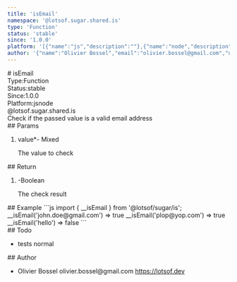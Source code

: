 ```yaml
---
title: 'isEmail'
namespace: '@lotsof.sugar.shared.is'
type: 'Function'
status: 'stable'
since: '1.0.0'
platform: '[{"name":"js","description":""},{"name":"node","description":""}]'
author: '{"name":"Olivier Bossel","email":"olivier.bossel@gmail.com","url":"https://lotsof.dev"}'
---
```

<div class="docmap-mdx">
# isEmail
<div class="_metas">
<div class="_type"><span class="_type-label">Type:</span><span class="_type-value">Function</span></div>
<div class="_status"><span class="_status-label">Status:</span><span class="_status-value -stable">stable</span></div>
<div class="_since"><span class="_since-label">Since:</span><span class="_since-value">1.0.0</span></div>
<div class="_platform"><span class="_platform-label">Platform:</span><span class="_platform-value -js">js</span><span class="_platform-value -node">node</span></div>
</div>
<div class="_namespace">@lotsof.sugar.shared.is</div>
<div class="_description typo-format typo-rhythm">
Check if the passed value is a valid email address
</div>
<div class="_params">
## Params
<ol class="_list">
<li class="_item">
<span class="_name">value<span class="_required">*</span></span><span class="_default">-</span> <span class="_type">Mixed</span>
<p class="_description">The value to check</p>
</li>
</ol>
</div>
<div class="_return">
## Return
<ol class="_list">
<li class="_item">
<span class="_default">-</span><span class="_type">Boolean</span>
<p class="_description">The check result</p>
</li>
</ol>
</div>
<div class="_examples">
## Example
```js
import { __isEmail } from '@lotsof/sugar/is';
__isEmail('john.doe@gmail.com') => true
__isEmail('plop@yop.com') => true
__isEmail('hello') => false
```
</div>
<div class="_todo">
## Todo
<ul class="_list">
<li class="_item">
<span class="_description">tests</span>
<span class="_priority -normal">normal</span>
</li>
</ul>
</div>
<div class="_author">
## Author
<ul class="_list">
<li class="_item">
<span class="_name">Olivier Bossel</span>
<span class="_email">olivier.bossel@gmail.com</span>
<a href="https://lotsof.dev" target="_blank" class="_url">https://lotsof.dev</a>
</li>
</ul>
</div>
</div>